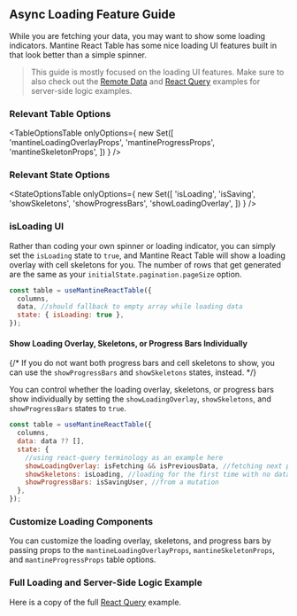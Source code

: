 
<Head>
  <title>Async Loading Feature Guide - Mantine React Table Docs</title>
  <meta
    name="description"
    content="How to show loading indicators, skeletons, and progress bars in Mantine React Table"
  />
</Head>

## Async Loading Feature Guide

While you are fetching your data, you may want to show some loading indicators. Mantine React Table has some nice loading UI features built in that look better than a simple spinner.

> This guide is mostly focused on the loading UI features. Make sure to also check out the [Remote Data](/docs/examples/remote) and [React Query](/docs/examples/react-query) examples for server-side logic examples.

### Relevant Table Options

<TableOptionsTable
  onlyOptions={
    new Set([
      'mantineLoadingOverlayProps',
      'mantineProgressProps',
      'mantineSkeletonProps',
    ])
  }
/>

### Relevant State Options

<StateOptionsTable
  onlyOptions={
    new Set([
      'isLoading',
      'isSaving',
      'showSkeletons',
      'showProgressBars',
      'showLoadingOverlay',
    ])
  }
/>

### isLoading UI

Rather than coding your own spinner or loading indicator, you can simply set the `isLoading` state to `true`, and Mantine React Table will show a loading overlay with cell skeletons for you. The number of rows that get generated are the same as your `initialState.pagination.pageSize` option.

```jsx
const table = useMantineReactTable({
  columns,
  data, //should fallback to empty array while loading data
  state: { isLoading: true },
});
```

<LoadingExample />

#### Show Loading Overlay, Skeletons, or Progress Bars Individually

{/* If you do not want both progress bars and cell skeletons to show, you can use the `showProgressBars` and `showSkeletons` states, instead. */}

You can control whether the loading overlay, skeletons, or progress bars show individually by setting the `showLoadingOverlay`, `showSkeletons`, and `showProgressBars` states to `true`.

```jsx
const table = useMantineReactTable({
  columns,
  data: data ?? [],
  state: {
    //using react-query terminology as an example here
    showLoadingOverlay: isFetching && isPreviousData, //fetching next page pagination
    showSkeletons: isLoading, //loading for the first time with no data
    showProgressBars: isSavingUser, //from a mutation
  },
});
```

### Customize Loading Components

You can customize the loading overlay, skeletons, and progress bars by passing props to the `mantineLoadingOverlayProps`, `mantineSkeletonProps`, and `mantineProgressProps` table options.

<ProgressExample />

### Full Loading and Server-Side Logic Example

Here is a copy of the full [React Query](/docs/examples/react-query) example.

<ReactQueryExample />
